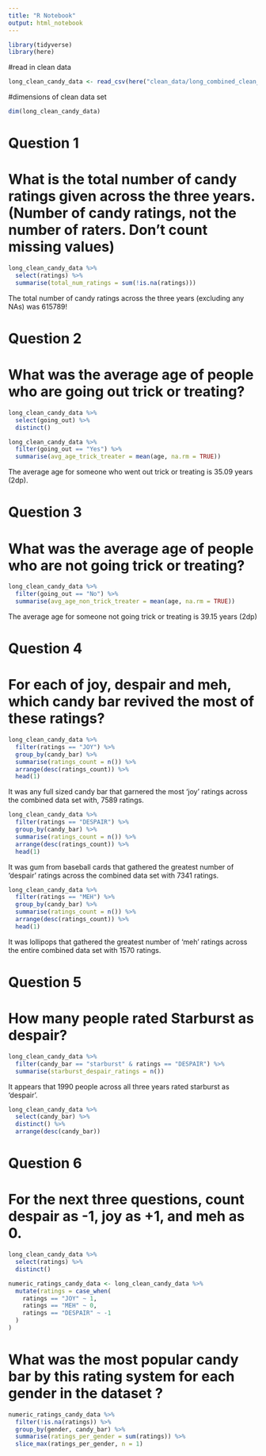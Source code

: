 ```yaml
---
title: "R Notebook"
output: html_notebook
---
```


```r
library(tidyverse)
library(here)
```

#read in clean data 
```r
long_clean_candy_data <- read_csv(here("clean_data/long_combined_clean_data.csv"))
```


#dimensions of clean data set
```r

dim(long_clean_candy_data)

```

# Question 1
# What is the total number of candy ratings given across the three years. (Number of candy ratings, not the number of raters. Don’t count missing values)

```r

long_clean_candy_data %>% 
  select(ratings) %>% 
  summarise(total_num_ratings = sum(!is.na(ratings)))

```

The total number of candy ratings across the three years (excluding any NAs)
was 615789!

# Question 2
# What was the average age of people who are going out trick or treating?


```r

long_clean_candy_data %>% 
  select(going_out) %>% 
  distinct()
```

```r

long_clean_candy_data %>% 
  filter(going_out == "Yes") %>%
  summarise(avg_age_trick_treater = mean(age, na.rm = TRUE))

```

The average age for someone who went out trick or treating is 35.09 years (2dp).

# Question 3
# What was the average age of people who are not going trick or treating?

```r

long_clean_candy_data %>% 
  filter(going_out == "No") %>% 
  summarise(avg_age_non_trick_treater = mean(age, na.rm = TRUE))


```

The average age for someone not going trick or treating is 39.15 years (2dp)

# Question 4
# For each of joy, despair and meh, which candy bar revived the most of these ratings?

```r

long_clean_candy_data %>%
  filter(ratings == "JOY") %>% 
  group_by(candy_bar) %>% 
  summarise(ratings_count = n()) %>% 
  arrange(desc(ratings_count)) %>% 
  head(1)

```

It was any full sized candy bar that garnered the most 'joy' ratings across
the combined data set with, 7589 ratings.

```r

long_clean_candy_data %>%
  filter(ratings == "DESPAIR") %>% 
  group_by(candy_bar) %>% 
  summarise(ratings_count = n()) %>% 
  arrange(desc(ratings_count)) %>% 
  head(1)

```

It was gum from baseball cards that gathered the greatest number of 'despair'
ratings across the combined data set with 7341 ratings. 

```r

long_clean_candy_data %>%
  filter(ratings == "MEH") %>% 
  group_by(candy_bar) %>% 
  summarise(ratings_count = n()) %>% 
  arrange(desc(ratings_count)) %>% 
  head(1)

```

It was lollipops that gathered the greatest number of 'meh' ratings across the
entire combined data set with 1570 ratings.


# Question 5
# How many people rated Starburst as despair?

```r

long_clean_candy_data %>% 
  filter(candy_bar == "starburst" & ratings == "DESPAIR") %>% 
  summarise(starburst_despair_ratings = n())

```

It appears that 1990 people across all three years rated starburst as 'despair'.

```r
long_clean_candy_data %>% 
  select(candy_bar) %>% 
  distinct() %>% 
  arrange(desc(candy_bar))
```

# Question 6

# For the next three questions, count despair as -1, joy as +1, and meh as 0.

```r

long_clean_candy_data %>% 
  select(ratings) %>% 
  distinct()

numeric_ratings_candy_data <- long_clean_candy_data %>% 
  mutate(ratings = case_when(
    ratings == "JOY" ~ 1,
    ratings == "MEH" ~ 0,
    ratings == "DESPAIR" ~ -1
  )
)

```


# What was the most popular candy bar by this rating system for each gender in the dataset ?

```r

numeric_ratings_candy_data %>% 
  filter(!is.na(ratings)) %>% 
  group_by(gender, candy_bar) %>% 
  summarise(ratings_per_gender = sum(ratings)) %>% 
  slice_max(ratings_per_gender, n = 1)

```

